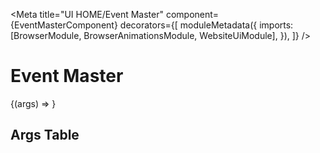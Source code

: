 


<Meta
  title="UI HOME/Event Master"
  component={EventMasterComponent}
  decorators={[
    moduleMetadata({
      imports: [BrowserModule, BrowserAnimationsModule, WebsiteUiModule],
    }),
  ]}
/>

# Event Master

<Story height="500px" name="Default">
  {(args) => <drp-event-master {...args} />}
</Story>

## Args Table

<ArgsTable of={EventMasterComponent} />
